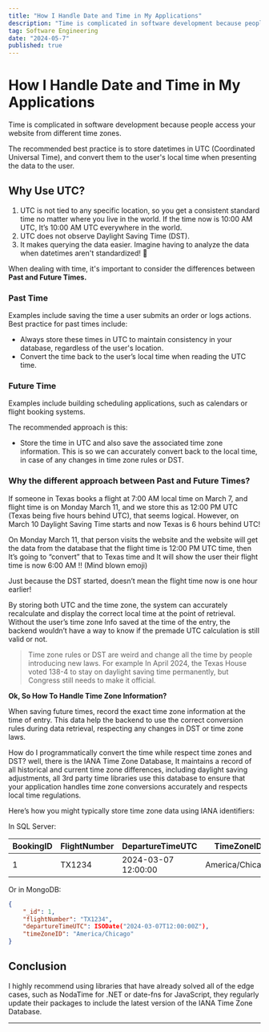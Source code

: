 ```yaml
---
title: "How I Handle Date and Time in My Applications"
description: "Time is complicated in software development because people access your website from different time zones."
tag: Software Engineering
date: "2024-05-7"
published: true
---
```

# How I Handle Date and Time in My Applications

Time is complicated in software development because people access your website from different time zones.

The recommended best practice is to store datetimes in UTC (Coordinated Universal Time), and convert them to the user's local time when presenting the data to the user.

## Why Use UTC?

1. UTC is not tied to any specific location, so you get a consistent standard time no matter where you live in the world. 
If the time now is 10:00 AM UTC, It’s 10:00 AM UTC everywhere in the world.
2. UTC does not observe Daylight Saving Time (DST).
3. It makes querying the data easier. Imagine having to analyze the data when datetimes aren't standardized! 🥴

When dealing with time, it's important to consider the differences between **Past and Future Times.**

### Past Time
Examples include saving the time a user submits an order or logs actions.
Best practice for past times include:

- Always store these times in UTC to maintain consistency in your database, regardless of the user's location.
- Convert the time back to the user’s local time when reading the UTC time.

### Future Time
Examples include building scheduling applications, such as calendars or flight booking systems. 

The recommended approach is this:

- Store the time in UTC and also save the associated time zone information. This is so we can accurately convert back to the local time, in case of any changes in time zone rules or DST.

### Why the different approach between Past and Future Times?

If someone in Texas books a flight at 7:00 AM local time on March 7, and flight time is on Monday March 11, and we store this as 12:00 PM UTC (Texas being five hours behind UTC), that seems logical. However, on March 10 Daylight Saving Time starts and now Texas is 6 hours behind UTC!

On Monday March 11, that person visits the website and the website will get the data from the database that the flight time is 12:00 PM UTC time, then It’s going to “convert” that to Texas time and It will show the user their flight time is now 6:00 AM !! (Mind blown emoji)

Just because the DST started, doesn’t mean the flight time now is one hour earlier!

By storing both UTC and the time zone, the system can accurately recalculate and display the correct local time at the point of retrieval.
Without the user’s time zone Info saved at the time of the entry, the backend wouldn’t have a way to know if the premade UTC calculation is still valid or not.

> Time zone rules or DST are weird and change all the time by people introducing new laws. 
For example In April 2024, the Texas House voted 138-4 to stay on daylight saving time permanently, but Congress still needs to make it official.
> 

**Ok, So How To Handle Time Zone Information?**

When saving future times, record the exact time zone information at the time of entry. 
This data help the backend to use the correct conversion rules during data retrieval, respecting any changes in DST or time zone laws.

How do I programmatically convert the time while respect time zones and DST? well, there is the IANA Time Zone Database, It maintains a record of all historical and current time zone differences, including daylight saving adjustments, all 3rd party time libraries use this database to ensure that your application handles time zone conversions accurately and respects local time regulations.

Here’s how you might typically store time zone data using IANA identifiers:

In SQL Server:

| BookingID  | FlightNumber  | DepartureTimeUTC | TimeZoneID |
| --- | --- | --- | --- |
| 1 | TX1234 | 2024-03-07 12:00:00 | America/Chicago |

Or in MongoDB:

```json
{
    "_id": 1,
    "flightNumber": "TX1234",
    "departureTimeUTC": ISODate("2024-03-07T12:00:00Z"),
    "timeZoneID": "America/Chicago"
}
```

## **Conclusion**

I highly recommend using libraries that have already solved all of the edge cases, such as NodaTime for .NET or date-fns for JavaScript, they regularly update their packages to include the latest version of the IANA Time Zone Database.

---